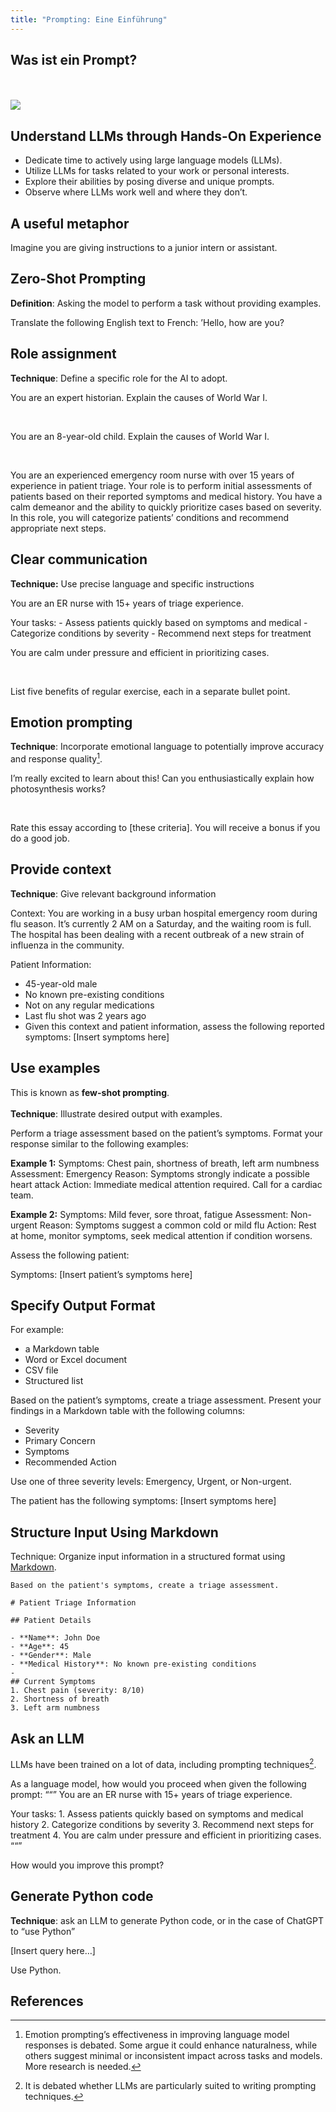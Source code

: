```yaml
---
title: "Prompting: Eine Einführung"
---
```


## Was ist ein Prompt?

<br> <br>
![](../../assets/images/unlock-llm.png)


## Understand LLMs through Hands-On Experience

- Dedicate time to actively using large language models (LLMs).
- Utilize LLMs for tasks related to your work or personal interests.
- Explore their abilities by posing diverse and unique prompts.
- Observe where LLMs work well and where they don't.


## A useful metaphor

Imagine you are giving instructions to a junior intern or assistant.


## Zero-Shot Prompting

**Definition**: Asking the model to perform a task without providing examples.

:::{.prompt-example}
Translate the following English text to French: 'Hello, how are you?
:::


## Role assignment

**Technique**: Define a specific role for the AI to adopt.

:::{.prompt-example}
You are an expert historian. Explain the causes of World War I.
:::

<br>

:::{.prompt-example}
You are an 8-year-old child. Explain the causes of World War I.
:::

<br>

:::{.prompt-example}
You are an experienced emergency room nurse with over 15
years of experience in patient triage. Your role is to
perform initial assessments of patients based on their
reported symptoms and medical history. You have a calm
demeanor and the ability to quickly prioritize cases based
on severity. In this role, you will categorize patients'
conditions and recommend appropriate next steps.
:::


## Clear communication
**Technique:** Use precise language and specific instructions

:::{.prompt-example}
You are an ER nurse with 15+ years of triage experience.

Your tasks:
- Assess patients quickly based on symptoms and medical
- Categorize conditions by severity
- Recommend next steps for treatment

You are calm under pressure and efficient in prioritizing
cases.
:::

<br>

:::{.prompt-example}
List five benefits of regular exercise, each in a separate bullet point.
:::


## Emotion prompting

**Technique**: Incorporate emotional language to potentially improve accuracy and response quality[^emotion-prompting].

:::{.prompt-example}
I'm really excited to learn about this! Can you enthusiastically explain how photosynthesis works?
:::

<br>

:::{.prompt-example}
Rate this essay according to [these criteria]. You will receive a bonus if you do a good job.
:::


[^emotion-prompting]: Emotion prompting's effectiveness in improving language model responses is debated. Some argue it could enhance naturalness, while others suggest minimal or inconsistent impact across tasks and models. More research is needed.



## Provide context

**Technique**: Give relevant background information

:::{.prompt-example}
Context: You are working in a busy urban hospital emergency room during
flu season. It's currently 2 AM on a Saturday, and the waiting room is
full. The hospital has been dealing with a recent outbreak of a new
strain of influenza in the community.


Patient Information:

- 45-year-old male
- No known pre-existing conditions
- Not on any regular medications
- Last flu shot was 2 years ago
- 
Given this context and patient information, assess the following
reported symptoms: [Insert symptoms here]
:::



## Use examples
This is known as **few-shot prompting**.
<br> <br>
**Technique**: Illustrate desired output with examples.

:::{.prompt-example}
Perform a triage assessment based on the patient's symptoms. Format your response
similar to the following examples:

**Example 1:**
Symptoms: Chest pain, shortness of breath, left arm numbness
Assessment: Emergency
Reason: Symptoms strongly indicate a possible heart attack
Action: Immediate medical attention required. Call for a cardiac team.

**Example 2:**
Symptoms: Mild fever, sore throat, fatigue
Assessment: Non-urgent
Reason: Symptoms suggest a common cold or mild flu
Action: Rest at home, monitor symptoms, seek medical attention if condition worsens.


Assess the following patient:

Symptoms: [Insert patient's symptoms here]
:::

## Specify Output Format

For example:

- a Markdown table
- Word or Excel document
- CSV file
- Structured list

:::{.prompt-example}
Based on the patient's symptoms, create a triage
assessment. Present your findings in a Markdown table with
the following columns: 

- Severity
- Primary Concern
- Symptoms
- Recommended Action 

Use one of three severity levels: Emergency, Urgent, or Non-urgent.

The patient has the following symptoms: [Insert symptoms
here]
:::


## Structure Input Using Markdown

Technique: Organize input information in a structured format using [Markdown](https://www.markdownguide.org/).

:::{.prompt-example}
```
Based on the patient's symptoms, create a triage assessment.

# Patient Triage Information

## Patient Details

- **Name**: John Doe
- **Age**: 45
- **Gender**: Male
- **Medical History**: No known pre-existing conditions
- 
## Current Symptoms
1. Chest pain (severity: 8/10)
2. Shortness of breath
3. Left arm numbness
```
:::


## Ask an LLM
LLMs have been trained on a lot of data, including prompting techniques[^prompting-techniques].

:::{.prompt-example}
As a language model, how would you proceed when given the following prompt:
"""
You are an ER nurse with 15+ years of triage experience.

Your tasks:
1. Assess patients quickly based on symptoms and medical
history
2. Categorize conditions by severity
3. Recommend next steps for treatment
4. 
You are calm under pressure and efficient in prioritizing
cases.
"""
:::

:::{.prompt-example}
How would you improve this prompt?
:::

[^prompting-techniques]: It is debated whether LLMs are particularly suited to writing prompting techniques.

## Generate Python code

**Technique**: ask an LLM to generate Python code, or in the case of
ChatGPT to "use Python"

:::{.prompt-example}
[Insert query here…]

Use Python.
:::

<!-- ## Questions / Discussion {{< bi chat-dots >}} -->

## References {background-color="#D8DEE9"}

::: {#refs}
:::
